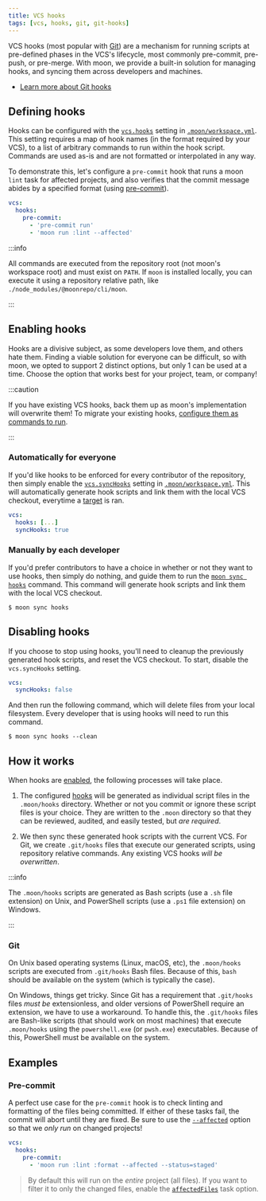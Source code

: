 ```yaml
---
title: VCS hooks
tags: [vcs, hooks, git, git-hooks]
---
```



<VersionLabel version="1.9.0" header />

VCS hooks (most popular with [Git](https://git-scm.com/book/en/v2/Customizing-Git-Git-Hooks)) are a
mechanism for running scripts at pre-defined phases in the VCS's lifecycle, most commonly
pre-commit, pre-push, or pre-merge. With moon, we provide a built-in solution for managing hooks,
and syncing them across developers and machines.

- [Learn more about Git hooks](https://git-scm.com/docs/githooks)

## Defining hooks

Hooks can be configured with the [`vcs.hooks`](../config/workspace#hooks) setting in
[`.moon/workspace.yml`](../config/workspace). This setting requires a map of hook names (in the
format required by your VCS), to a list of arbitrary commands to run within the hook script.
Commands are used as-is and are not formatted or interpolated in any way.

To demonstrate this, let's configure a `pre-commit` hook that runs a moon `lint` task for affected
projects, and also verifies that the commit message abides by a specified format (using
[pre-commit](https://pre-commit.com/)).

```yaml title=".moon/workspace.yml"
vcs:
  hooks:
    pre-commit:
      - 'pre-commit run'
      - 'moon run :lint --affected'
```

:::info

All commands are executed from the repository root (not moon's workspace root) and must exist on
`PATH`. If `moon` is installed locally, you can execute it using a repository relative path, like
`./node_modules/@moonrepo/cli/moon`.

:::

## Enabling hooks

Hooks are a divisive subject, as some developers love them, and others hate them. Finding a viable
solution for everyone can be difficult, so with moon, we opted to support 2 distinct options, but
only 1 can be used at a time. Choose the option that works best for your project, team, or company!

:::caution

If you have existing VCS hooks, back them up as moon's implementation will overwrite them! To
migrate your existing hooks, [configure them as commands to run](#defining-hooks).

:::

### Automatically for everyone

If you'd like hooks to be enforced for every contributor of the repository, then simply enable the
[`vcs.syncHooks`](../config/workspace#synchooks) setting in
[`.moon/workspace.yml`](../config/workspace). This will automatically generate hook scripts and link
them with the local VCS checkout, everytime a [target](../concepts/target) is ran.

```yaml title=".moon/workspace.yml"
vcs:
  hooks: [...]
  syncHooks: true
```

### Manually by each developer

If you'd prefer contributors to have a choice in whether or not they want to use hooks, then simply
do nothing, and guide them to run the [`moon sync hooks`](../commands/sync/hooks) command. This
command will generate hook scripts and link them with the local VCS checkout.

```shell
$ moon sync hooks
```

## Disabling hooks

If you choose to stop using hooks, you'll need to cleanup the previously generated hook scripts, and
reset the VCS checkout. To start, disable the `vcs.syncHooks` setting.

```yaml title=".moon/workspace.yml"
vcs:
  syncHooks: false
```

And then run the following command, which will delete files from your local filesystem. Every
developer that is using hooks will need to run this command.

```shell
$ moon sync hooks --clean
```

## How it works

When hooks are [enabled](#enabling-hooks), the following processes will take place.

1. The configured [hooks](#defining-hooks) will be generated as individual script files in the
   `.moon/hooks` directory. Whether or not you commit or ignore these script files is your choice.
   They are written to the `.moon` directory so that they can be reviewed, audited, and easily
   tested, but _are required_.

2. We then sync these generated hook scripts with the current VCS. For Git, we create `.git/hooks`
   files that execute our generated scripts, using repository relative commands. Any existing VCS
   hooks _will be overwritten_.

:::info

The `.moon/hooks` scripts are generated as Bash scripts (use a `.sh` file extension) on Unix, and
PowerShell scripts (use a `.ps1` file extension) on Windows.

:::

### Git

On Unix based operating systems (Linux, macOS, etc), the `.moon/hooks` scripts are executed from
`.git/hooks` Bash files. Because of this, `bash` should be available on the system (which is
typically the case).

On Windows, things get tricky. Since Git has a requirement that `.git/hooks` files _must be_
extensionless, and older versions of PowerShell require an extension, we have to use a workaround.
To handle this, the `.git/hooks` files are Bash-like scripts (that should work on most machines)
that execute `.moon/hooks` using the `powershell.exe` (or `pwsh.exe`) executables. Because of this,
PowerShell must be available on the system.

## Examples

### Pre-commit

A perfect use case for the `pre-commit` hook is to check linting and formatting of the files being
committed. If either of these tasks fail, the commit will abort until they are fixed. Be sure to use
the [`--affected`](../run-task#running-based-on-affected-files-only) option so that we _only run_ on
changed projects!

```yaml title=".moon/workspace.yml"
vcs:
  hooks:
    pre-commit:
      - 'moon run :lint :format --affected --status=staged'
```

> By default this will run on the _entire_ project (all files). If you want to filter it to only the
> changed files, enable the [`affectedFiles`](../config/project#affectedfiles) task option.
